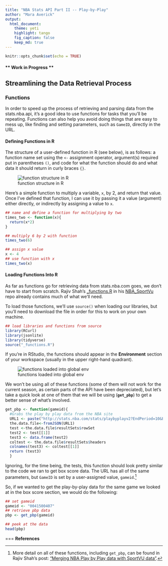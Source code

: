 ```yaml
---
title: "NBA Stats API Part II -- Play-by-Play"
author: "Mara Averick"
output: 
  html_document:
    theme: yeti
    highlight: tango
    fig_caption: false
    keep_md: true
---
```


```r
knitr::opts_chunk$set(echo = TRUE)
```

#### ** **Work in Progress** **

## Streamlining the Data Retrieval Process

### Functions

In order to speed up the process of retrieving and parsing data from the stats.nba.api, it's a good idea to use functions for tasks that you'll be repeating. Functions can also help you avoid doing things that are easy to mess up, like finding and setting parameters, such as `GameID`, directly in the URL.  

#### Defining Functions in R

The structure of a user-defined function in R (see below), is as follows: a function name set using the `<-` assignment operator, argument(s) required put in parentheses `()`, and code for what the function should do and what data it should return in curly braces `{}`. 

![function structure in R](nba_stats_pt2_files/images/function_structure.png) 

Here's a simple function to multiply a variable, `x`, by 2, and return that value. Once I've defined that function, I can use it by passing it a value (argument) either directly, or indirectly by assigning a value to `x`.

```r

## name and define a function for multiplying by two
times_two <- function(x){
  return(x*2)
}

## multiply 6 by 2 with function
times_two(6)

## assign x value
x <- 4
## use function with x
times_two(x)

```

#### Loading Functions Into R

As far as functions go for retrieving data from stats.nba.com goes, we don't have to start from scratch. Rajiv Shah's [_functions.R](https://github.com/rajshah4/NBA_SportVu/blob/master/_functions.R) in his [NBA_SportVu](https://github.com/rajshah4/NBA_SportVu) repo already contains much of what we'll need.

To load those functions, we'll use `source()` when loading our libraries, but you'll need to download the file in order for this to work on your own machine.

```r
## load libraries and functions from source
library(RCurl)
library(jsonlite)
library(tidyverse)
source("_functions.R")
```

If you're in RStudio, the functions should appear in the **Environment** section of your workspace (usually in the upper right-hand quadrant).  

![functions loaded into global env](nba_stats_pt2_files/images/functions_loaded.png)

We won't be using all of these functions (some of them will not work for the current season, as certain parts of the API have been depreciated), but let's take a quick look at one of them that we will be using (**`get_pbp`**) to get a better sense of what's involved. 

```r

get_pbp <- function(gameid){
  #Grabs the play by play data from the NBA site
  URL1 <- paste("http://stats.nba.com/stats/playbyplayv2?EndPeriod=10&EndRange=55800&GameID=",gameid,"&RangeType=2&StartPeriod=1&StartRange=0",sep = "")
  the.data.file<-fromJSON(URL1)
  test <-the.data.file$resultSets$rowSet
  test2 <- test[[1]]
  test3 <- data.frame(test2)
  coltest <- the.data.file$resultSets$headers
  colnames(test3) <- coltest[[1]]
  return (test3)
  }

```

Ignoring, for the time being, the tests, this function should look pretty similar to the code we ran to get box score data. The URL has all of the same parameters, but `GameID` is set by a user-assigned value, `gameid`.[^1]

So, if we wanted to get the play-by-play data for the same game we looked at in the box score section, we would do the following:
```r

## set gameid
gameid <- "0041500407"
## retrieve pbp data
pbp <- get_pbp(gameid)

## peek at the data
head(pbp)

```



===
**References**

[^1]: More detail on all of these functions, including `get_pbp`, can be found in Rajiv Shah's post: [“Merging NBA Play by Play data with SportVU data”](http://projects.rajivshah.com/sportvu/PBP_NBA_SportVu.html).